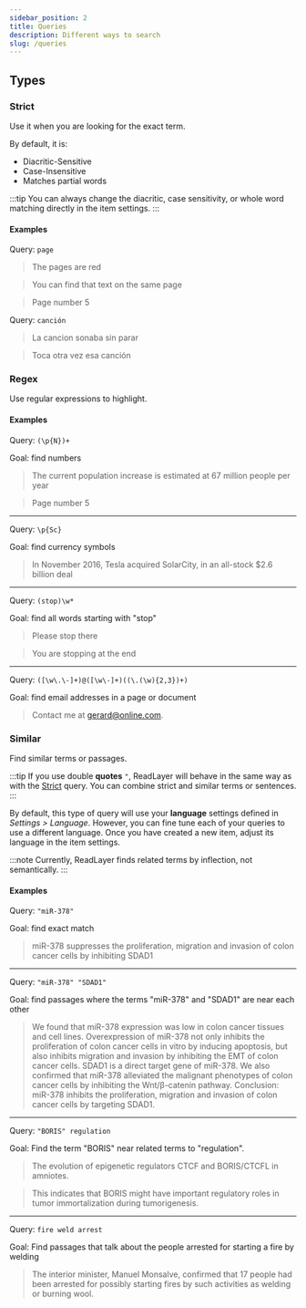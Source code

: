 ```yaml
---
sidebar_position: 2
title: Queries
description: Different ways to search
slug: /queries
---
```



## Types

### Strict

Use it when you are looking for the exact term.

By default, it is:
- Diacritic-Sensitive
- Case-Insensitive
- Matches partial words

:::tip
You can always change the diacritic, case sensitivity, or whole word matching directly in the item settings.
:::


#### Examples

Query: `page`

> The <HL>page</HL>s are red

> You can find that text on the same <HL>page</HL>

> <HL>Page</HL> number 5

Query: `canción`

> La cancion sonaba sin parar

> Toca otra vez esa <HL>canción</HL>


### Regex

Use regular expressions to highlight.

#### Examples

Query: `(\p{N})+`

Goal: find numbers

> The current population increase is estimated at <HL>67</HL> million people per year

> Page number <HL>5</HL>

---

Query: `\p{Sc}`

Goal: find currency symbols

> In November 2016, Tesla acquired SolarCity, in an all-stock <HL>$</HL>2.6 billion deal

---

Query: `(stop)\w*`

Goal: find all words starting with "stop"

> Please <HL>stop</HL> there

> You are <HL>stopping</HL> at the end

---

Query: `([\w\.\-]+)@([\w\-]+)((\.(\w){2,3})+)`

Goal: find email addresses in a page or document

> Contact me at <HL>gerard@online.com</HL>.


### Similar

Find similar terms or passages.

:::tip
If you use double **quotes** `"`, ReadLayer will behave in the same way as with the [Strict](#strict) query.
You can combine strict and similar terms or sentences.
:::

By default, this type of query will use your **language** settings defined in _Settings > Language_.
However, you can fine tune each of your queries to use a different language. Once you have created a new item, adjust its language in the item settings.

:::note
Currently, ReadLayer finds related terms by inflection, not semantically.
:::


#### Examples

Query: `"miR-378"`

Goal: find exact match

> <HL>miR-378</HL> suppresses the proliferation, migration and invasion of colon cancer cells by inhibiting SDAD1

---

Query: `"miR-378" "SDAD1"`

Goal: find passages where the terms "miR-378" and "SDAD1" are near each other

> We found that miR-378 expression was low in colon cancer tissues and cell lines. Overexpression of miR-378 not only inhibits the proliferation of colon cancer cells in vitro by inducing apoptosis, but also inhibits migration and invasion by inhibiting the EMT of colon cancer cells.
<HL>SDAD1 is a direct target gene of miR-378</HL>. We also confirmed that miR-378 alleviated the malignant phenotypes of colon cancer cells by inhibiting the Wnt/β-catenin pathway.
Conclusion: <HL>miR-378 inhibits the proliferation, migration and invasion of colon cancer cells by targeting SDAD1</HL>.

---

Query: `"BORIS" regulation`

Goal: Find the term "BORIS" near related terms to "regulation".

> The evolution of epigenetic <HL>regulators CTCF and BORIS</HL>/CTCFL in amniotes.

> This indicates that <HL>BORIS might have important regulatory</HL> roles in tumor immortalization during tumorigenesis.

---

Query: `fire weld arrest`

Goal: Find passages that talk about the people arrested for starting a fire by welding

> The interior minister, Manuel Monsalve, confirmed that 17 people had been <HL>arrested for possibly starting fires by such activities as welding</HL> or burning wool.
